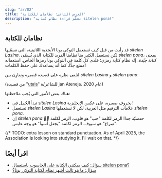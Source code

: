```yaml
---
slug: "ar/02"
title: "الدرس الثاني: نظامان للكتابة"
description: "تعلَّم قراءة نظام كتابة sitelen pona!"
---
```



## نظامان للكتابة

قد رأيت من قبل كيف تَستعمل التوكي بونا الأبجدية اللاتينية، التي نسمّيها _sitelen Lasina_. لكن يَستعمل الكثير منا نظامنا الفريد للكتابة الذي يُسمّى _sitelen pona_، بمعنى _كتابة جيّدة_. إنّه نظام كتابة رمزي؛ فلدى كل كلمة في التوكي بونا رمزها الخاص. استعماله ممتع جدًّا، كما أنه يساعدك على حفظ الكلمات!

لنلقي نظرة على قصيدة قصيرة ونقارِن بين _sitelen Lasina_ و _sitelen pona_:

<Tabbed id="1">
  <Row sl="sina olin e utala." m="إنّك تحب الصِراع." />
  <Row sl="taso sina sona ala:" m="لكنّك لا تفهم" />
  <Row sl="utala li ike e sina." m="أن الصِراع يجعلك أسوأ." />
</Tabbed>

(من قصيدة "[utala](https://utala.pona.la/toki-musi-lili/#utala)" للشاعر/ة jan Ateneja، عام 2020)

هناك بعض الأمور التي يُجب ملاحظتها:

- تبدأ الجُمل في _sitelen Lasina_ بحروف صغيرة، على عكس الإنجليزية!
- تستعمل _sitelen Lasina_ علامات الترقيم مثل العربية، لكن لا تستعملها _sitelen pona_.
- إن _sitelen pona 󱥠󱥔_ حدسيّة جدا! الرمز لكلمة "حب" هو قلوب. الرمز لكلمة "صِراع" هو سيوف. الرمز لكلمة "يجعل أسوأ" هو وجه عابس.

{/* TODO: extra lesson on standard punctuation. As of April 2025, the Association is looking into studying it. I'll wait on that. */}

## اقرأ أيضًا
* [سؤال: كيف يمكنني الكتابة على الحاسوب باستعمال sitelen pona؟](/en/fonts/)
* [سؤال: ما هو ثالث أشهر نظام لكتابة التوكي بونا؟](/en/sitelen-sitelen/)
